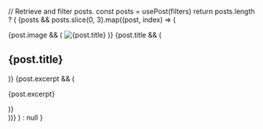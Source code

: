 
  // Retrieve and filter posts.
  const posts = usePost(filters)
  return posts.length ? (
    <Grid col="1|1|2|3" gap="6|8">
      {posts &&
        posts.slice(0, 3).map((post, index) => (
          <Div key={index} mb="8">
            <Article>
              {post.image && (
                <Link href={post.slug} d="block">
                  <Image
                    src={post.image}
                    title={post.title}
                    alt={post.title}
                    rounded="md"
                    overflow="hidden"
                  />
                </Link>
              )}
              {post.title && (
                <Link href={post.slug}>
                  <H2
                    my="4"
                    fontFamily="body"
                    lineHeight="normal"
                    fontWeight="semibold"
                    fontSize="xl"
                  >
                    {post.title}
                  </H2>
                </Link>
              )}
              {post.excerpt && (
                <P mt="1" fontSize="lg">
                  {post.excerpt}
                </P>
              )}
            </Article>
          </Div>
        ))}
    </Grid>
  ) : null
}
